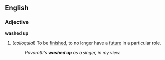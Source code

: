 ==English==
===Adjective===
'''washed up'''

#(''colloquial'') To be [[finish]]ed, to no longer have a [[future]] in a particular role.
#:''Pavarotti's '''washed up''' as a singer, in my view.''